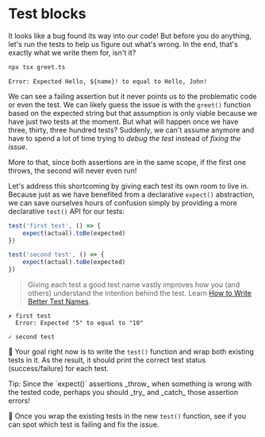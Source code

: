 # Test blocks

It looks like a bug found its way into our code! But before you do anything, let's run the tests to help us figure out what's wrong. In the end, that's exactly what we write them for, isn't it?

```sh nonumber
npx tsx greet.ts
```

```
Error: Expected Hello, ${name}! to equal to Hello, John!
```

We can see a failing assertion but it never points us to the problematic code or even the test. We can likely guess the issue is with the `greet()` function based on the expected string but that assumption is only viable because we have just two tests at the moment. But what will happen once we have three, thirty, three hundred tests? Suddenly, we can't assume anymore and have to spend a lot of time trying to _debug the test_ instead of _fixing the issue_.

More to that, since both assertions are in the same scope, if the first one throws, the second will never even run!

Let's address this shortcoming by giving each test its own room to live in. Because just as we have benefited from a declarative `expect()` abstraction, we can save ourselves hours of confusion simply by providing a more declarative `test()` API for our tests:

```ts
test('first test', () => {
	expect(actual).toBe(expected)
})

test('second test', () => {
	expect(actual).toBe(expected)
})
```

> Giving each test a good test name vastly improves how you (and others) understand the intention behind the test. Learn [How to Write Better Test Names](https://www.epicweb.dev/talks/how-to-write-better-test-names).

```
✗ first test
  Error: Expected "5" to equal to "10"

✓ second test
```

🐨 Your goal right now is to write the `test()` function and wrap both existing tests in it. As the result, it should print the correct test status (success/failure) for each test.

<callout-info>
	Tip: Since the `expect()` assertions _throw_ when something is wrong with the
	tested code, perhaps you should _try_ and _catch_ those assertion errors!
</callout-info>

🐨 Once you wrap the existing tests in the new `test()` function, see if you can spot which test is failing and fix the issue.
